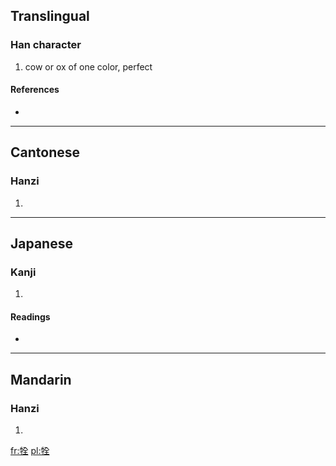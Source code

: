 ==Translingual==

===Han character===
{{Han char|rn=93|rad=牛|as=06|sn=10|four=2851<sub>4</sub>|canj=竹手人一土 (HQOMG)}}

# cow or ox of one color, perfect

====References====
* {{Han ref|kx=0700.090|dkj=20002|dj=1112.210|hdz=31809.080|uh=7277|ud=29303|bh=D2A1|bd=53921}}

----

==Cantonese==

===Hanzi===
{{yue-hanzi|jyut=|y=chyun4}}

# {{defn|Cantonese|sort=牛06}}

----

==Japanese==

===Kanji===
{{ja-kanji|grade=|rs=牛06}}

# {{defn|Japanese|sort=牛06}}

====Readings====
* {{ja-readings|on=[[せん]] (sen), [[ぜん]] (zen)|kun=[[いけにえ]] (ikenie)}}

----

==Mandarin==

===Hanzi===
{{cmn-hanzi|pin=[[quán]] ([[quan2]])|wg=ch'üan<sup>2</sup>}}

# {{defn|Mandarin|sort=牛06}}

[[fr:牷]]
[[pl:牷]]